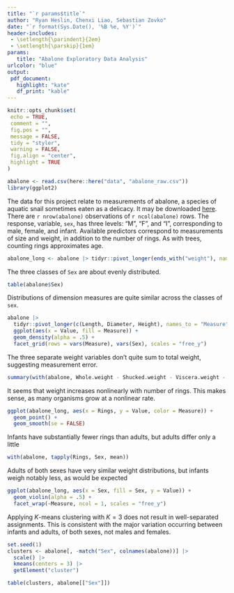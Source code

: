 ```yaml
---
title: "`r params$title`"
author: "Ryan Heslin, Chenxi Liao, Sebastian Zovko"
date: "`r format(Sys.Date(), '%B %e, %Y')`"
header-includes:
 - \setlength{\parindent}{2em}
 - \setlength{\parskip}{1em}
params:
   title: "Abalone Exploratory Data Analysis"
urlcolor: "blue"
output:
 pdf_document:
   highlight: "kate"
   df_print: "kable"
---
```


```r
knitr::opts_chunk$set(
 echo = TRUE,
 comment = "",
 fig.pos = "",
 message = FALSE,
 tidy = "styler",
 warning = FALSE,
 fig.align = "center",
 highlight = TRUE
)
```


````r
abalone <- read.csv(here::here("data", "abalone_raw.csv"))
library(ggplot2)
````

The data for this project relate to measurements
of abalone, a species of aquatic snail sometimes
eaten as a delicacy. It may be downloaded [here](https://www.kaggle.com/datasets/rodolfomendes/abalone-dataset). There are `r nrow(abalone)`
observations of `r ncol(abalone)` rows.
The response, variable, `sex`, has three levels: "M", "F", and "I", corresponding to male, female, and infant. Available predictors correspond to measurements of size and weight, in addition to
the number of rings. As with trees, counting rings
approximates age.

````r
abalone_long <- abalone |> tidyr::pivot_longer(ends_with("weight"), names_to = "Measure", values_to = "Value", names_transform = function(x) gsub("\\..*", "", x))
````

The three classes of `Sex` are about evenly distributed.

````r
table(abalone$Sex)
````

Distributions of dimension measures are quite similar across the classes of `sex`.

````r
abalone |>
  tidyr::pivot_longer(c(Length, Diameter, Height), names_to = "Measure", values_to = "Value") |>
  ggplot(aes(x = Value, fill = Measure)) +
  geom_density(alpha = .5) +
  facet_grid(rows = vars(Measure), vars(Sex), scales = "free_y")
````

The three separate weight variables don't quite sum to total weight, suggesting measurement error.

````r
summary(with(abalone, Whole.weight - Shucked.weight - Viscera.weight - Shell.weight))
````

It seems that weight increases nonlinearly with number of rings. This makes sense, as many organisms grow at a nonlinear rate.

````r
ggplot(abalone_long, aes(x = Rings, y = Value, color = Measure)) +
  geom_point() +
  geom_smooth(se = FALSE)
````

Infants have substantially fewer rings than adults, but adults differ only a little

````r
with(abalone, tapply(Rings, Sex, mean))
````

Adults of both sexes have very similar weight distributions, but infants
weigh notably less, as would be expected

````r
ggplot(abalone_long, aes(x = Sex, fill = Sex, y = Value)) +
  geom_violin(alpha = .5) +
  facet_wrap(~Measure, ncol = 1, scales = "free_y")
````

Applying $K$-means clustering with $K = 3$ does
not result in well-separated assignments. This is
consistent with the major variation occurring between infants and adults,
of both sexes, not males and females.

````r
set.seed(1)
clusters <- abalone[, -match("Sex", colnames(abalone))] |>
  scale() |>
  kmeans(centers = 3) |>
  getElement("cluster")

table(clusters, abalone[["Sex"]])
````

